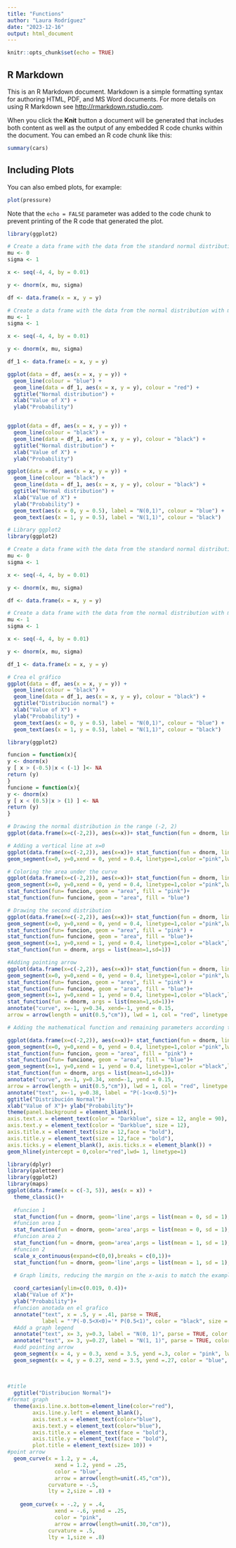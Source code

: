 ```yaml
---
title: "Functions"
author: "Laura Rodríguez"
date: "2023-12-16"
output: html_document
---
```


```r
knitr::opts_chunk$set(echo = TRUE)
```

## R Markdown

This is an R Markdown document. Markdown is a simple formatting syntax for authoring HTML, PDF, and MS Word documents. For more details on using R Markdown see <http://rmarkdown.rstudio.com>.

When you click the **Knit** button a document will be generated that includes both content as well as the output of any embedded R code chunks within the document. You can embed an R code chunk like this:

```r
summary(cars)
```

## Including Plots

You can also embed plots, for example:

```r
plot(pressure)
```

Note that the `echo = FALSE` parameter was added to the code chunk to prevent printing of the R code that generated the plot.


```r

library(ggplot2)

# Create a data frame with the data from the standard normal distribution
mu <- 0
sigma <- 1

x <- seq(-4, 4, by = 0.01)

y <- dnorm(x, mu, sigma)

df <- data.frame(x = x, y = y)

# Create a data frame with the data from the normal distribution with mean 1 and standard deviation 1
mu <- 1
sigma <- 1

x <- seq(-4, 4, by = 0.01)

y <- dnorm(x, mu, sigma)

df_1 <- data.frame(x = x, y = y)


```



```r

ggplot(data = df, aes(x = x, y = y)) +
  geom_line(colour = "blue") +
  geom_line(data = df_1, aes(x = x, y = y), colour = "red") +
  ggtitle("Normal distribution") +
  xlab("Value of X") +
  ylab("Probability")



```

```r
ggplot(data = df, aes(x = x, y = y)) +
  geom_line(colour = "black") +
  geom_line(data = df_1, aes(x = x, y = y), colour = "black") +
  ggtitle("Normal distribution") +
  xlab("Value of X") +
  ylab("Probability")

```


```r


ggplot(data = df, aes(x = x, y = y)) +
  geom_line(colour = "black") +
  geom_line(data = df_1, aes(x = x, y = y), colour = "black") +
  ggtitle("Normal distribution") +
  xlab("Value of X") +
  ylab("Probability") +
  geom_text(aes(x = 0, y = 0.5), label = "N(0,1)", colour = "blue") +
  geom_text(aes(x = 1, y = 0.5), label = "N(1,1)", colour = "black")

```

```r


# Library ggplot2
library(ggplot2)

# Create a data frame with the data from the standard normal distribution
mu <- 0
sigma <- 1

x <- seq(-4, 4, by = 0.01)

y <- dnorm(x, mu, sigma)

df <- data.frame(x = x, y = y)

# Create a data frame with the data from the normal distribution with mean 1 and standard deviation 1
mu <- 1
sigma <- 1

x <- seq(-4, 4, by = 0.01)

y <- dnorm(x, mu, sigma)

df_1 <- data.frame(x = x, y = y)

# Crea el gráfico
ggplot(data = df, aes(x = x, y = y)) +
  geom_line(colour = "black") +
  geom_line(data = df_1, aes(x = x, y = y), colour = "black") +
  ggtitle("Distribución normal") +
  xlab("Value of X") +
  ylab("Probability") +
  geom_text(aes(x = 0, y = 0.5), label = "N(0,1)", colour = "blue") +
  geom_text(aes(x = 1, y = 0.5), label = "N(1,1)", colour = "black")

```

```r

library(ggplot2)
```


```r
funcion = function(x){
y <- dnorm(x)
y [ x > (-0.5)|x < (-1) ]<- NA
return (y)
}
funcione = function(x){
y <- dnorm(x)
y [ x < (0.5)|x > (1) ] <- NA
return (y)
}
```



```r

# Drawing the normal distribution in the range (-2, 2)
ggplot(data.frame(x=c(-2,2)), aes(x=x))+ stat_function(fun = dnorm, linetype=2)

```

```r
# Adding a vertical line at x=0
ggplot(data.frame(x=c(-2,2)), aes(x=x))+ stat_function(fun = dnorm, linetype=2)+
geom_segment(x=0, y=0,xend = 0, yend = 0.4, linetype=1,color ="pink",lwd=1)


```

```r

# Coloring the area under the curve
ggplot(data.frame(x=c(-2,2)), aes(x=x))+ stat_function(fun = dnorm, linetype=2)+
geom_segment(x=0, y=0,xend = 0, yend = 0.4, linetype=1,color ="pink",lwd=1)+
stat_function(fun= funcion, geom = "area", fill = "pink")+
stat_function(fun= funcione, geom = "area", fill = "blue")

```

```r

# Drawing the second distribution
ggplot(data.frame(x=c(-2,2)), aes(x=x))+ stat_function(fun = dnorm, linetype=2)+
geom_segment(x=0, y=0,xend = 0, yend = 0.4, linetype=1,color ="pink",lwd=1)+
stat_function(fun= funcion, geom = "area", fill = "pink") +
stat_function(fun= funcione, geom = "area", fill = "blue")+
geom_segment(x=1, y=0,xend = 1, yend = 0.4, linetype=1,color ="black",lwd=0.5)+
stat_function(fun = dnorm, args = list(mean=1,sd=1))

```

```r

#Adding pointing arrow
ggplot(data.frame(x=c(-2,2)), aes(x=x))+ stat_function(fun = dnorm, linetype=2)+
geom_segment(x=0, y=0,xend = 0, yend = 0.4, linetype=1,color ="pink",lwd=1)+
stat_function(fun= funcion, geom = "area", fill = "pink") +
stat_function(fun= funcione, geom = "area", fill = "blue")+
geom_segment(x=1, y=0,xend = 1, yend = 0.4, linetype=1,color ="black",lwd=0.5)+
stat_function(fun = dnorm, args = list(mean=1,sd=1))+
annotate("curve", x=-1, y=0.34, xend=-1, yend = 0.15,
arrow = arrow(length = unit(0.5,"cm")), lwd = 1, col = "red", linetype = 1)
```

```r

# Adding the mathematical function and remaining parameters according to the format

ggplot(data.frame(x=c(-2,2)), aes(x=x))+ stat_function(fun = dnorm, linetype=2)+
geom_segment(x=0, y=0,xend = 0, yend = 0.4, linetype=1,color ="pink",lwd=1)+
stat_function(fun= funcion, geom = "area", fill = "pink") +
stat_function(fun= funcione, geom = "area", fill = "blue")+
geom_segment(x=1, y=0,xend = 1, yend = 0.4, linetype=1,color ="black",lwd=0.5)+
stat_function(fun = dnorm, args = list(mean=1,sd=1))+
annotate("curve", x=-1, y=0.34, xend=-1, yend = 0.15,
arrow = arrow(length = unit(0.5,"cm")), lwd = 1, col = "red", linetype = 1)+
annotate("text", x=-1, y=0.38, label = "P(-1<x<0.5)")+
ggtitle("Distribución Normal")+
xlab("Value of X")+ ylab("Probability")+
theme(panel.background = element_blank(),
axis.text.x = element_text(color = "Darkblue", size = 12, angle = 90),
axis.text.y = element_text(color = "Darkblue", size = 12),
axis.title.x = element_text(size = 12,face = "bold"),
axis.title.y = element_text(size = 12,face = "bold"),
axis.ticks.y = element_blank(), axis.ticks.x = element_blank()) +
geom_hline(yintercept = 0,color="red",lwd= 1, linetype=1)
```


```r

library(dplyr)
library(paletteer)
library(ggplot2)
library(maps)
ggplot(data.frame(x = c(-3, 5)), aes(x = x)) +
  theme_classic()+
  
  #funcion 1
  stat_function(fun = dnorm, geom='line',args = list(mean = 0, sd = 1), color = "pink", lty = 2) +
  #funcion area 1
  stat_function(fun = dnorm, geom='area',args = list(mean = 0, sd = 1), fill = "pink", lty = 1, xlim =c(-.5,0)) +
  #funcion area 2
  stat_function(fun = dnorm, geom='area',args = list(mean = 1, sd = 1), fill = "blue", lty = 1, xlim =c(.5,1)) +
  #funcion 2
  scale_x_continuous(expand=c(0,0),breaks = c(0,1))+
  stat_function(fun = dnorm, geom='line',args = list(mean = 1, sd = 1), color = "blue", lty = 1)+
  
  # Graph limits, reducing the margin on the x-axis to match the example

  coord_cartesian(ylim=c(0.019, 0.4))+
  xlab("Value of X")+
  ylab("Probability")+
  #funcion anotada en el grafico
  annotate("text", x = .5, y = .41, parse = TRUE,
           label = "'P(-0.5<X<0)='* P(0.5<1)", color = "black", size = 3)+
  #Add a graph legend
  annotate("text", x= 3, y=0.3, label = "N(0, 1)", parse = TRUE, color = "pink", size = 3)+
  annotate("text", x= 3, y=0.27, label = "N(1, 1)", parse = TRUE, color = "blue", size = 3)+
  #add pointing arrow
  geom_segment(x = 4, y = 0.3, xend = 3.5, yend =.3, color = "pink", lwd=1, lty= 4)+
  geom_segment(x = 4, y = 0.27, xend = 3.5, yend =.27, color = "blue", lwd=1, lty= 1)+
  
  
  
#title  
  ggtitle("Distribucion Normal")+
#format graph  
  theme(axis.line.x.bottom=element_line(color="red"),
        axis.line.y.left = element_blank(),
        axis.text.x = element_text(color="blue"),
        axis.text.y = element_text(color="blue"),
        axis.title.x = element_text(face = "bold"),
        axis.title.y = element_text(face = "bold"),
        plot.title = element_text(size= 10)) +
#point arrow
  geom_curve(x = 1.2, y = .4,
               xend = 1.2, yend = .25,
               color = "blue",
               arrow = arrow(length=unit(.45,"cm")),
             curvature = -.5,
             lty = 2,size = .8) +
  
    geom_curve(x = -.2, y = .4,
               xend = -.6, yend = .25,
               color = "pink",
               arrow = arrow(length=unit(.30,"cm")),
             curvature = .5,
             lty = 1,size = .8) 

```

